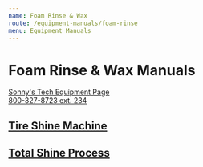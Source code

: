 ```yaml
---
name: Foam Rinse & Wax
route: /equipment-manuals/foam-rinse
menu: Equipment Manuals
---
```


<base target="_blank" rel="noopener noreferrer" />

# Foam Rinse & Wax Manuals

[Sonny's Tech Equipment Page](https://www.sonnysdirect.com/sonnysdirect/en/prd_car_wash_equipment_resources)  
[800-327-8723 ext. 234](tel:800-327-8723,234)

## [Tire Shine Machine](http://go.sonnysdirect.com/rs/587-KRL-127/images/manuals_equipment_rinse_wax_tire_seal_machine.pdf)

## [Total Shine Process](http://go.sonnysdirect.com/rs/587-KRL-127/images/manuals_equipment_total_shine_lava_shield.pdf)
